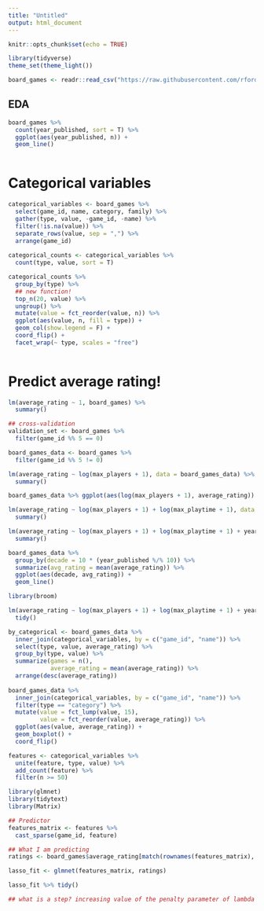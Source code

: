 ```yaml
---
title: "Untitled"
output: html_document
---
```


```r
knitr::opts_chunk$set(echo = TRUE)
```

```r
library(tidyverse)
theme_set(theme_light())

board_games <- readr::read_csv("https://raw.githubusercontent.com/rfordatascience/tidytuesday/master/data/2019/2019-03-12/board_games.csv")
```

## EDA
```r
board_games %>% 
  count(year_published, sort = T) %>% 
  ggplot(aes(year_published, n)) +
  geom_line()
  
```
# Categorical variables
```r
categorical_variables <- board_games %>% 
  select(game_id, name, category, family) %>% 
  gather(type, value, -game_id, -name) %>% 
  filter(!is.na(value)) %>% 
  separate_rows(value, sep = ",") %>% 
  arrange(game_id)
  
categorical_counts <- categorical_variables %>% 
  count(type, value, sort = T)
```

```r
categorical_counts %>% 
  group_by(type) %>% 
  ## new function!
  top_n(20, value) %>% 
  ungroup() %>% 
  mutate(value = fct_reorder(value, n)) %>% 
  ggplot(aes(value, n, fill = type)) +
  geom_col(show.legend = F) +
  coord_flip() +
  facet_wrap(~ type, scales = "free")
  
```

# Predict average rating!
```r
lm(average_rating ~ 1, board_games) %>% 
  summary()
```
```r
## cross-validation 
validation_set <- board_games %>% 
  filter(game_id %% 5 == 0)

board_games_data <- board_games %>% 
  filter(game_id %% 5 != 0)
```

```r
lm(average_rating ~ log(max_players + 1), data = board_games_data) %>% 
  summary()

board_games_data %>% ggplot(aes(log(max_players + 1), average_rating)) + geom_point() + geom_smooth(method = "lm")
```

```r
lm(average_rating ~ log(max_players + 1) + log(max_playtime + 1), data = board_games_data) %>% 
  summary()
```

```r
lm(average_rating ~ log(max_players + 1) + log(max_playtime + 1) + year_published, data = board_games_data) %>% 
  summary()

board_games_data %>% 
  group_by(decade = 10 * (year_published %/% 10)) %>%
  summarize(avg_rating = mean(average_rating)) %>% 
  ggplot(aes(decade, avg_rating)) + 
  geom_line()
```

```r
library(broom)

lm(average_rating ~ log(max_players + 1) + log(max_playtime + 1) + year_published, data = board_games_data) %>% 
  tidy()
```

```r
by_categorical <- board_games_data %>% 
  inner_join(categorical_variables, by = c("game_id", "name")) %>% 
  select(type, value, average_rating) %>%
  group_by(type, value) %>% 
  summarize(games = n(), 
            average_rating = mean(average_rating)) %>% 
  arrange(desc(average_rating))
  
board_games_data %>% 
  inner_join(categorical_variables, by = c("game_id", "name")) %>% 
  filter(type == "category") %>% 
  mutate(value = fct_lump(value, 15), 
         value = fct_reorder(value, average_rating)) %>% 
  ggplot(aes(value, average_rating)) + 
  geom_boxplot() + 
  coord_flip()
```
```r
features <- categorical_variables %>% 
  unite(feature, type, value) %>% 
  add_count(feature) %>% 
  filter(n >= 50) 
```

```r
library(glmnet)
library(tidytext)
library(Matrix)

## Predictor
features_matrix <- features %>% 
  cast_sparse(game_id, feature) 

## What I am predicting
ratings <- board_games$average_rating[match(rownames(features_matrix), board_games$game_id)]

lasso_fit <- glmnet(features_matrix, ratings)

lasso_fit %>% tidy()

## what is a step? increasing value of the penalty parameter of lambda
```

